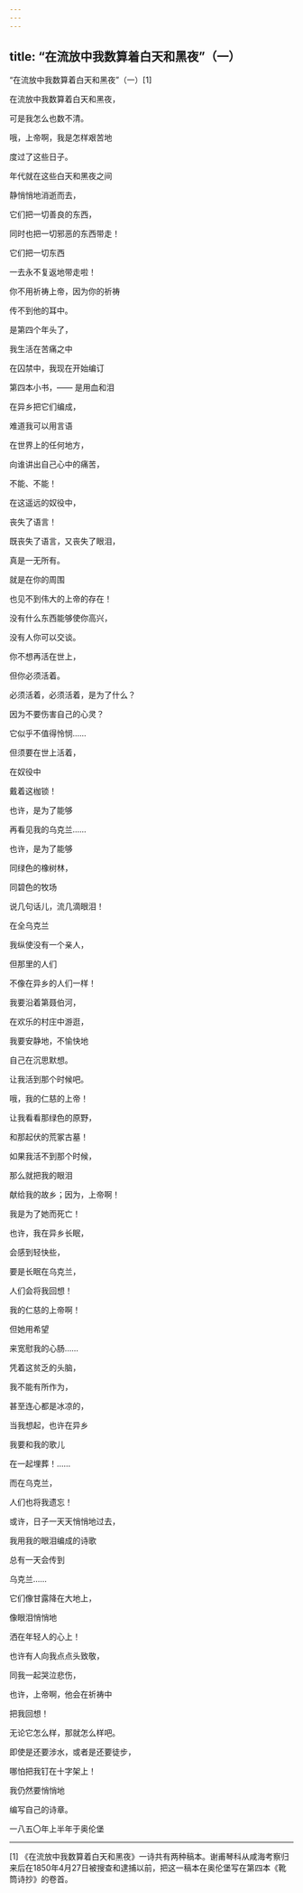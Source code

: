 ```yaml
---
---
---
```

title: “在流放中我数算着白天和黑夜”（一）
---



“在流放中我数算着白天和黑夜”（一）[1]


在流放中我数算着白天和黑夜，

可是我怎么也数不清。

哦，上帝啊，我是怎样艰苦地

度过了这些日子。

年代就在这些白天和黑夜之间

静悄悄地消逝而去，

它们把一切善良的东西，

同时也把一切邪恶的东西带走！

它们把一切东西

一去永不复返地带走啦！

你不用祈祷上帝，因为你的祈祷

传不到他的耳中。





是第四个年头了，

我生活在苦痛之中

在囚禁中，我现在开始编订

第四本小书，—— 是用血和泪

在异乡把它们编成，

难道我可以用言语

在世界上的任何地方，

向谁讲出自己心中的痛苦，

不能、不能！

在这遥远的奴役中，

丧失了语言！

既丧失了语言，又丧失了眼泪，

真是一无所有。

就是在你的周围

也见不到伟大的上帝的存在！

没有什么东西能够使你高兴，

没有人你可以交谈。

你不想再活在世上，

但你必须活着。

必须活着，必须活着，是为了什么？

因为不要伤害自己的心灵？

它似乎不值得怜悯……

但须要在世上活着，

在奴役中

戴着这枷锁！

也许，是为了能够

再看见我的乌克兰……

也许，是为了能够

同绿色的橡树林，

同碧色的牧场

说几句话儿，流几滴眼泪！

在全乌克兰

我纵使没有一个亲人，

但那里的人们

不像在异乡的人们一样！

我要沿着第聂伯河，

在欢乐的村庄中游逛，

我要安静地，不愉快地

自己在沉思默想。

让我活到那个时候吧。

哦，我的仁慈的上帝！

让我看看那绿色的原野，

和那起伏的荒冢古墓！

如果我活不到那个时候，

那么就把我的眼泪

献给我的故乡；因为，上帝啊！

我是为了她而死亡！

也许，我在异乡长眠，

会感到轻快些，

要是长眠在乌克兰，

人们会将我回想！

我的仁慈的上帝啊！

但她用希望

来宽慰我的心肠……

凭着这贫乏的头脑，

我不能有所作为，

甚至连心都是冰凉的，

当我想起，也许在异乡

我要和我的歌儿

在一起埋葬！……

而在乌克兰，

人们也将我遗忘！

或许，日子一天天悄悄地过去，

我用我的眼泪编成的诗歌

总有一天会传到

乌克兰……

它们像甘露降在大地上，

像眼泪悄悄地

洒在年轻人的心上！

也许有人向我点点头致敬，

同我一起哭泣悲伤，

也许，上帝啊，他会在祈祷中

把我回想！





无论它怎么样，那就怎么样吧。

即使是还要涉水，或者是还要徒步，

哪怕把我钉在十字架上！

我仍然要悄悄地

编写自己的诗章。

一八五〇年上半年于奥伦堡



* * *



[1] 《在流放中我数算着白天和黑夜》一诗共有两种稿本。谢甫琴科从咸海考察归来后在1850年4月27日被搜查和逮捕以前，把这一稿本在奥伦堡写在第四本《靴筒诗抄》的卷首。